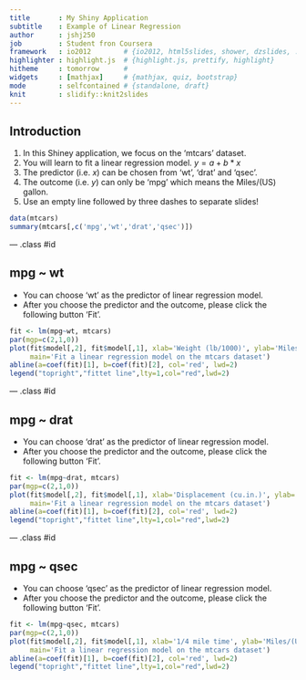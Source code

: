 ```yaml
---
title       : My Shiny Application
subtitle    : Example of Linear Regression
author      : jshj250
job         : Student fron Coursera
framework   : io2012        # {io2012, html5slides, shower, dzslides, ...}
highlighter : highlight.js  # {highlight.js, prettify, highlight}
hitheme     : tomorrow      # 
widgets     : [mathjax]     # {mathjax, quiz, bootstrap}
mode        : selfcontained # {standalone, draft}
knit        : slidify::knit2slides
---
```


## Introduction

1. In this Shiney application, we focus on the 'mtcars' dataset.
2. You will learn to fit a linear regression model. 
$y = a + b*x$
3. The predictor (i.e. $x$) can be chosen from 'wt', 'drat' and 'qsec'.
4. The outcome (i.e. $y$) can only be 'mpg' which means the Miles/(US) gallon.
5. Use an empty line followed by three dashes to separate slides!

```r
data(mtcars)
summary(mtcars[,c('mpg','wt','drat','qsec')])
```

--- .class #id 

## mpg ~ wt

- You can choose 'wt' as the predictor of linear regression model.
- After you choose the predictor and the outcome, please click the following button 'Fit'. 

```r
fit <- lm(mpg~wt, mtcars)
par(mgp=c(2,1,0)) 
plot(fit$model[,2], fit$model[,1], xlab='Weight (lb/1000)', ylab='Miles/(US) gallon',
     main='Fit a linear regression model on the mtcars dataset')
abline(a=coef(fit)[1], b=coef(fit)[2], col='red', lwd=2)
legend("topright","fittet line",lty=1,col="red",lwd=2)
```

--- .class #id 

## mpg ~ drat
- You can choose 'drat' as the predictor of linear regression model.
- After you choose the predictor and the outcome, please click the following button 'Fit'. 

```r
fit <- lm(mpg~drat, mtcars)
par(mgp=c(2,1,0)) 
plot(fit$model[,2], fit$model[,1], xlab='Displacement (cu.in.)', ylab='Miles/(US) gallon',
     main='Fit a linear regression model on the mtcars dataset')
abline(a=coef(fit)[1], b=coef(fit)[2], col='red', lwd=2)
legend("topright","fittet line",lty=1,col="red",lwd=2)
```

--- .class #id 

## mpg ~ qsec
- You can choose 'qsec' as the predictor of linear regression model.
- After you choose the predictor and the outcome, please click the following button 'Fit'. 

```r
fit <- lm(mpg~qsec, mtcars)
par(mgp=c(2,1,0)) 
plot(fit$model[,2], fit$model[,1], xlab='1/4 mile time', ylab='Miles/(US) gallon',
     main='Fit a linear regression model on the mtcars dataset')
abline(a=coef(fit)[1], b=coef(fit)[2], col='red', lwd=2)
legend("topright","fittet line",lty=1,col="red",lwd=2)
```


